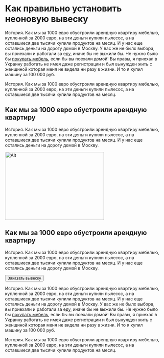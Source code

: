 <HeroImage src="/blog/articles/images/hero-how-to-install-a-neon-sign-correctly.png" alt="Alt" width="1356" height="468"></HeroImage>

<Meta date='1 мая 2024' views='943' />

# Как правильно установить неоновую вывеску

История. Как мы за 1000 евро обустроили арендную квартиру мебелью, купленной за 2000 евро, на эти деньги купили пылесос, а на оставшиеся две тысячи купили продуктов на месяц.
И у нас еще остались деньги на дорогу домой в Москву.
У вас же не было выбора, вы приехали и работали за еду, иначе бы не выжили бы.
Не нужно было бы [покупать мебель](https://led-flash.ru/calculator), если бы вы поехали домой!
Вы правы, я приехал в Украину работать не имея даже регистрации и был вынужден жить с женщиной которая меня не видела ни разу в жизни.
И то я купил машину за 100 000 руб.

История. Как мы за 1000 евро обустроили арендную квартиру мебелью, купленной за 2000 евро, на эти деньги купили пылесос, а на оставшиеся две тысячи купили продуктов на месяц.

## Как мы за 1000 евро обустроили арендную квартиру

История. Как мы за 1000 евро обустроили арендную квартиру мебелью, купленной за 2000 евро, на эти деньги купили пылесос, а на оставшиеся две тысячи купили продуктов на месяц. И у нас еще остались деньги на дорогу домой в Москву.

<Image src="/blog/articles/images/how-to-install-a-neon-sign-correctly-1.png" alt="Alt" width="323" height="221" />

## Как мы за 1000 евро обустроили арендную квартиру

История. Как мы за 1000 евро обустроили арендную квартиру мебелью, купленной за 2000 евро, на эти деньги купили пылесос, а на оставшиеся две тысячи купили продуктов на месяц. И у нас еще остались деньги на дорогу домой в Москву.

<Button href="https://led-flash.ru/calculator">Заказать вывеску</Button>

История. Как мы за 1000 евро обустроили арендную квартиру мебелью, купленной за 2000 евро, на эти деньги купили пылесос, а на оставшиеся две тысячи купили продуктов на месяц.
И у нас еще остались деньги на дорогу домой в Москву.
У вас же не было выбора, вы приехали и работали за еду, иначе бы не выжили бы.
Не нужно было бы [покупать мебель](https://led-flash.ru/calculator), если бы вы поехали домой!
Вы правы, я приехал в Украину работать не имея даже регистрации и был вынужден жить с женщиной которая меня не видела ни разу в жизни.
И то я купил машину за 100 000 руб.

История. Как мы за 1000 евро обустроили арендную квартиру мебелью, купленной за 2000 евро, на эти деньги купили пылесос, а на оставшиеся две тысячи купили продуктов на месяц.
